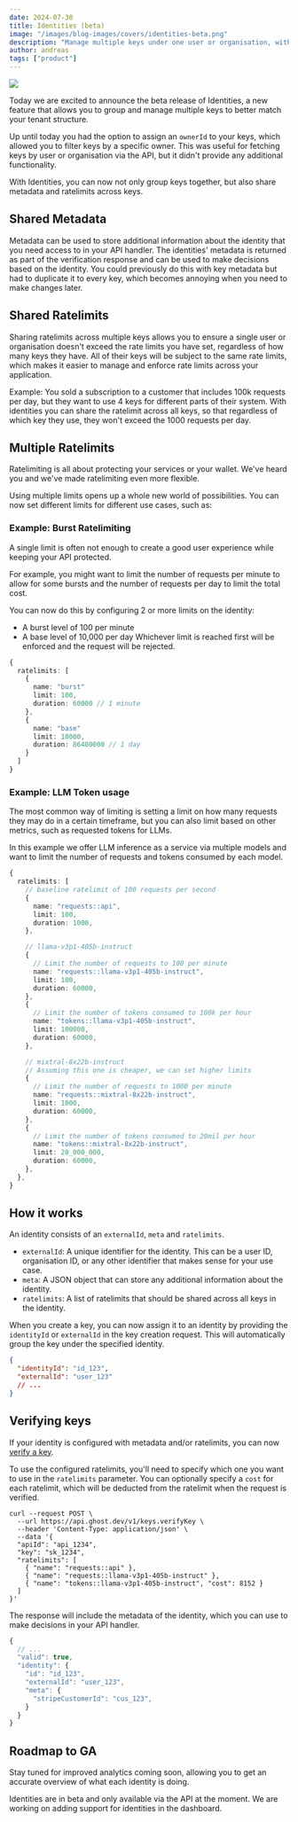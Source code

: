 ```yaml
---
date: 2024-07-30
title: Identities (beta)
image: "/images/blog-images/covers/identities-beta.png"
description: "Manage multiple keys under one user or organisation, with shared ratelimits and analytics."
author: andreas
tags: ["product"]
---
```


<Image src="/images/blog-images/covers/identities-beta.png"/>

Today we are excited to announce the beta release of Identities, a new feature that allows you to group and manage multiple keys to better match your tenant structure.

Up until today you had the option to assign an `ownerId` to your keys, which allowed you to filter keys by a specific owner. This was useful for fetching keys by user or organisation via the API, but it didn't provide any additional functionality.

With Identities, you can now not only group keys together, but also share metadata and ratelimits across keys.

## Shared Metadata

Metadata can be used to store additional information about the identity that you need access to in your API handler. The identities' metadata is returned as part of the verification response and can be used to make decisions based on the identity. You could previously do this with key metadata but had to duplicate it to every key, which becomes annoying when you need to make changes later.

## Shared Ratelimits

Sharing ratelimits across multiple keys allows you to ensure a single user or organisation doesn't exceed the rate limits you have set, regardless of how many keys they have. All of their keys will be subject to the same rate limits, which makes it easier to manage and enforce rate limits across your application.

Example:
You sold a subscription to a customer that includes 100k requests per day, but they want to use 4 keys for different parts of their system. With identities you can share the ratelimit across all keys, so that regardless of which key they use, they won't exceed the 1000 requests per day.



## Multiple Ratelimits

Ratelimiting is all about protecting your services or your wallet. We've heard you and we've made ratelimiting even more flexible.

Using multiple limits opens up a whole new world of possibilities. You can now set different limits for different use cases, such as:

### Example: Burst Ratelimiting

A single limit is often not enough to create a good user experience while keeping your API protected.

For example, you might want to limit the number of requests per minute to allow for some bursts and the number of requests per day to limit the total cost.

You can now do this by configuring 2 or more limits on the identity:

- A burst level of 100 per minute
- A base level of 10,000 per day
  Whichever limit is reached first will be enforced and the request will be rejected.

```typescript
{
  ratelimits: [
    {
      name: "burst"
      limit: 100,
      duration: 60000 // 1 minute
    },
    {
      name: "base"
      limit: 10000,
      duration: 86400000 // 1 day
    }
  ]
}

```

### Example: LLM Token usage

The most common way of limiting is setting a limit on how many requests they may do in a certain timeframe, but you can also limit based on other metrics, such as requested tokens for LLMs.

In this example we offer LLM inference as a service via multiple models and want to limit the number of requests and tokens consumed by each model.

```typescript
{
  ratelimits: [
    // baseline ratelimit of 100 requests per second
    {
      name: "requests::api",
      limit: 100,
      duration: 1000,
    },

    // llama-v3p1-405b-instruct
    {
      // Limit the number of requests to 100 per minute
      name: "requests::llama-v3p1-405b-instruct",
      limit: 100,
      duration: 60000,
    },
    {
      // Limit the number of tokens consumed to 100k per hour
      name: "tokens::llama-v3p1-405b-instruct",
      limit: 100000,
      duration: 60000,
    },

    // mixtral-8x22b-instruct
    // Assuming this one is cheaper, we can set higher limits
    {
      // Limit the number of requests to 1000 per minute
      name: "requests::mixtral-8x22b-instruct",
      limit: 1000,
      duration: 60000,
    },
    {
      // Limit the number of tokens consumed to 20mil per hour
      name: "tokens::mixtral-8x22b-instruct",
      limit: 20_000_000,
      duration: 60000,
    },
  },
}
```

## How it works

An identity consists of an `externalId`, `meta` and `ratelimits`.

- `externalId`: A unique identifier for the identity. This can be a user ID, organisation ID, or any other identifier that makes sense for your use case.
- `meta`: A JSON object that can store any additional information about the identity.
- `ratelimits`: A list of ratelimits that should be shared across all keys in the identity.

When you create a key, you can now assign it to an identity by providing the `identityId` or `externalId` in the key creation request. This will automatically group the key under the specified identity.

```json
{
  "identityId": "id_123",
  "externalId": "user_123"
  // ...
}
```

## Verifying keys

If your identity is configured with metadata and/or ratelimits, you can now [verify a key](https://www.ghost.com/docs/api-reference/keys/verify).

To use the configured ratelimits, you'll need to specify which one you want to use in the `ratelimits` parameter. You can optionally specify a `cost` for each ratelimit, which will be deducted from the ratelimit when the request is verified.

```curl
curl --request POST \
  --url https://api.ghost.dev/v1/keys.verifyKey \
  --header 'Content-Type: application/json' \
  --data '{
  "apiId": "api_1234",
  "key": "sk_1234",
  "ratelimits": [
    { "name": "requests::api" },
    { "name": "requests::llama-v3p1-405b-instruct" },
    { "name": "tokens::llama-v3p1-405b-instruct", "cost": 8152 }
  ]
}'
```

The response will include the metadata of the identity, which you can use to make decisions in your API handler.

```typescript
{
  // ...
  "valid": true,
  "identity": {
    "id": "id_123",
    "externalId": "user_123",
    "meta": {
      "stripeCustomerId": "cus_123",
    }
  }
}
```


## Roadmap to GA

Stay tuned for improved analytics coming soon, allowing you to get an accurate overview of what each identity is doing.

Identities are in beta and only available via the API at the moment. We are working on adding support for identities in the dashboard.